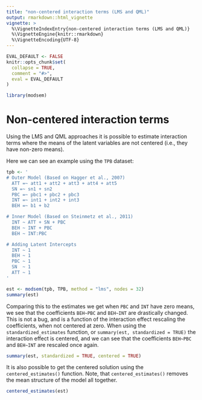 ```yaml
---
title: "non-centered interaction terms (LMS and QML)"
output: rmarkdown::html_vignette
vignette: >
  %\VignetteIndexEntry{non-centered interaction terms (LMS and QML)}
  %\VignetteEngine{knitr::rmarkdown}
  %\VignetteEncoding{UTF-8}
---
```


```r
EVAL_DEFAULT <- FALSE
knitr::opts_chunk$set(
  collapse = TRUE,
  comment = "#>",
  eval = EVAL_DEFAULT
)
```

```r
library(modsem)
```

# Non-centered interaction terms
Using the LMS and QML approaches it is possible to estimate interaction terms where the 
means of the latent variables are not centered (i.e., they have non-zero means). 

Here we can see an example using the `TPB` dataset:
```r
tpb <- ' 
# Outer Model (Based on Hagger et al., 2007)
  ATT =~ att1 + att2 + att3 + att4 + att5
  SN =~ sn1 + sn2
  PBC =~ pbc1 + pbc2 + pbc3
  INT =~ int1 + int2 + int3
  BEH =~ b1 + b2

# Inner Model (Based on Steinmetz et al., 2011)
  INT ~ ATT + SN + PBC
  BEH ~ INT + PBC 
  BEH ~ INT:PBC

# Adding Latent Intercepts
  INT ~ 1
  BEH ~ 1
  PBC ~ 1
  SN  ~ 1
  ATT ~ 1
'

est <- modsem(tpb, TPB, method = "lms", nodes = 32)
summary(est)
```

Comparing this to the estimates we get when `PBC` and `INT` have zero means, 
we see that the coefficients `BEH~PBC` and `BEH~INT` are drastically changed.
This is not a bug, and is a function of the interaction effect rescaling the 
coefficients, when not centered at zero. When using the `standardized_estimates`
function, or `summary(est, standardized = TRUE)` the interaction effect is 
centered, and we can see that the coefficients `BEH~PBC` and `BEH~INT` are 
rescaled once again.

```r
summary(est, standardized = TRUE, centered = TRUE)
```
It is also possible to get the centered solution using the `centered_estimates()` function.
Note, that `centered_estimates()` removes the mean structure of the model all together.

```r
centered_estimates(est)
```
